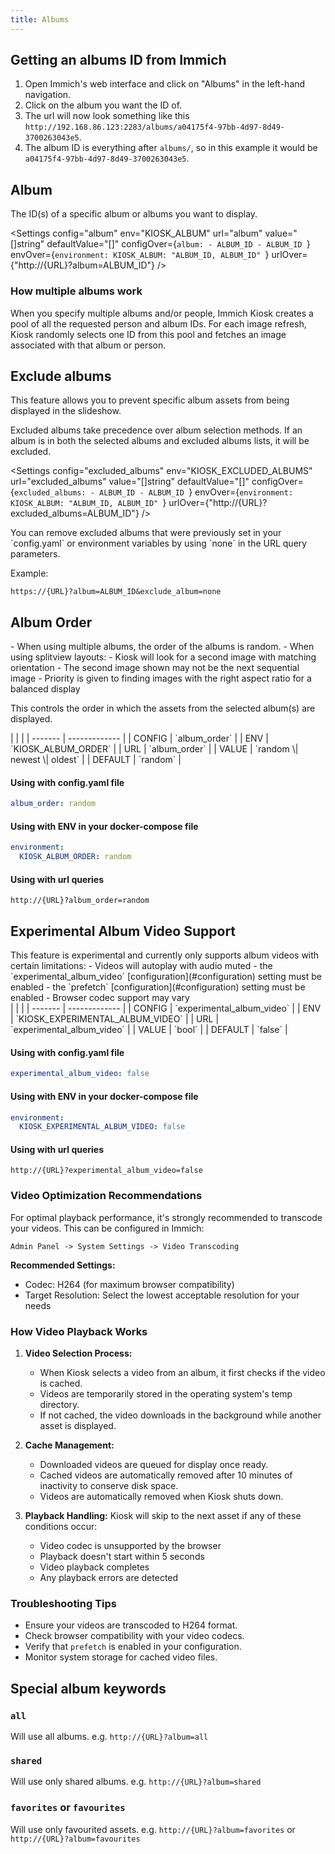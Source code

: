 ```yaml
---
title: Albums
---
```



## Getting an albums ID from Immich
1. Open Immich's web interface and click on "Albums" in the left-hand navigation.
2. Click on the album you want the ID of.
3. The url will now look something like this `http://192.168.86.123:2283/albums/a04175f4-97bb-4d97-8d49-3700263043e5`.
4. The album ID is everything after `albums/`, so in this example it would be `a04175f4-97bb-4d97-8d49-3700263043e5`.

## Album

The ID(s) of a specific album or albums you want to display.

<Settings
    config="album"
    env="KIOSK_ALBUM"
    url="album"
    value="[]string"
    defaultValue="[]"
    configOver={`album:
    - ALBUM_ID
    - ALBUM_ID
    `}
    envOver={`environment:
    KIOSK_ALBUM: "ALBUM_ID, ALBUM_ID"
    `}
    urlOver={"http://{URL}?album=ALBUM_ID"}
/>


### How multiple albums work
When you specify multiple albums and/or people, Immich Kiosk creates a pool of all the requested person and album IDs.
For each image refresh, Kiosk randomly selects one ID from this pool and fetches an image associated with that album or person.


## Exclude albums

This feature allows you to prevent specific album assets from being displayed in the slideshow.

<Aside type="note">
Excluded albums take precedence over album selection methods. If an album is in both the selected albums and excluded albums lists, it will be excluded.
</Aside>

<Settings
    config="excluded_albums"
    env="KIOSK_EXCLUDED_ALBUMS"
    url="excluded_albums"
    value="[]string"
    defaultValue="[]"
    configOver={`excluded_albums:
    - ALBUM_ID
    - ALBUM_ID
    `}
    envOver={`environment:
    KIOSK_ALBUM: "ALBUM_ID, ALBUM_ID"
    `}
    urlOver={"http://{URL}?excluded_albums=ALBUM_ID"}
/>

<Aside type="tip">
You can remove excluded albums that were previously set in your `config.yaml` or environment variables by using `none` in the URL query parameters.

Example:
```url
https://{URL}?album=ALBUM_ID&exclude_album=none
```
</Aside>

## Album Order

<Aside type="note">
- When using multiple albums, the order of the albums is random.
- When using splitview layouts:
  - Kiosk will look for a second image with matching orientation
  - The second image shown may not be the next sequential image
  - Priority is given to finding images with the right aspect ratio for a balanced display
</Aside>

This controls the order in which the assets from the selected album(s) are displayed.

<Card title="Settings" icon="setting">
|         |               |
| ------- | ------------- |
| CONFIG  | `album_order`       |
| ENV     | `KIOSK_ALBUM_ORDER` |
| URL     | `album_order`       |
| VALUE   | `random \| newest \| oldest`    |
| DEFAULT | `random`          |

#### Using with config.yaml file

```yaml
album_order: random
```

#### Using with ENV in your docker-compose file

```yaml
environment:
  KIOSK_ALBUM_ORDER: random
```

#### Using with url queries

```http
http://{URL}?album_order=random
```
</Card>

## Experimental Album Video Support

<Aside type="caution">
This feature is experimental and currently only supports album videos with certain limitations:
- Videos will autoplay with audio muted
- the `experimental_album_video` [configuration](#configuration) setting must be enabled
- the `prefetch` [configuration](#configuration) setting must be enabled
- Browser codec support may vary
</Aside>

<Card title="Settings" icon="setting">
|         |               |
| ------- | ------------- |
| CONFIG  | `experimental_album_video`       |
| ENV     | `KIOSK_EXPERIMENTAL_ALBUM_VIDEO` |
| URL     | `experimental_album_video`       |
| VALUE   | `bool`    |
| DEFAULT | `false`          |

#### Using with config.yaml file

```yaml
experimental_album_video: false
```

#### Using with ENV in your docker-compose file

```yaml
environment:
  KIOSK_EXPERIMENTAL_ALBUM_VIDEO: false
```

#### Using with url queries

```http
http://{URL}?experimental_album_video=false
```
</Card>


### Video Optimization Recommendations

For optimal playback performance, it's strongly recommended to transcode your videos. This can be configured in Immich:
```
Admin Panel -> System Settings -> Video Transcoding
```

**Recommended Settings:**
- Codec: H264 (for maximum browser compatibility)
- Target Resolution: Select the lowest acceptable resolution for your needs

### How Video Playback Works

1. **Video Selection Process:**
   - When Kiosk selects a video from an album, it first checks if the video is cached.
   - Videos are temporarily stored in the operating system's temp directory.
   - If not cached, the video downloads in the background while another asset is displayed.

2. **Cache Management:**
   - Downloaded videos are queued for display once ready.
   - Cached videos are automatically removed after 10 minutes of inactivity to conserve disk space.
   - Videos are automatically removed when Kiosk shuts down.

3. **Playback Handling:**
   Kiosk will skip to the next asset if any of these conditions occur:
   - Video codec is unsupported by the browser
   - Playback doesn't start within 5 seconds
   - Video playback completes
   - Any playback errors are detected

### Troubleshooting Tips
- Ensure your videos are transcoded to H264 format.
- Check browser compatibility with your video codecs.
- Verify that `prefetch` is enabled in your configuration.
- Monitor system storage for cached video files.

## Special album keywords

### ` all `
Will use all albums.
e.g. `http://{URL}?album=all`

### ` shared `
Will use only shared albums.
e.g. `http://{URL}?album=shared`

###  ` favorites ` or ` favourites `
Will use only favourited assets.
e.g. `http://{URL}?album=favorites` or `http://{URL}?album=favourites`
